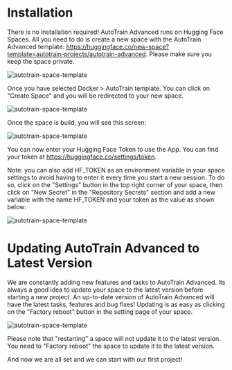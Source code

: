 # Installation

There is no installation required! AutoTrain Advanced runs on Hugging Face Spaces. All you need to do is create a new space with the AutoTrain Advanced template: https://huggingface.co/new-space?template=autotrain-projects/autotrain-advanced. Please make sure you keep the space private.

![autotrain-space-template](https://raw.githubusercontent.com/huggingface/autotrain-advanced/main/static/space_template_1.png)

Once you have selected Docker > AutoTrain template. You can click on "Create Space" and you will be redirected to your new space.

![autotrain-space-template](https://raw.githubusercontent.com/huggingface/autotrain-advanced/main/static/space_template_2.png)

Once the space is build, you will see this screen:

![autotrain-space-template](https://raw.githubusercontent.com/huggingface/autotrain-advanced/main/static/space_template_3.png)

You can now enter your Hugging Face Token to use the App. You can find your token at https://huggingface.co/settings/token.

Note: you can also add HF_TOKEN as an environment variable in your space settings to avoid having to enter it every time you start a new session. To do so, click on the "Settings" button in the top right corner of your space, then click on "New Secret" in the "Repository Secrets" section and add a new variable with the name HF_TOKEN and your token as the value as shown below:

![autotrain-space-template](https://raw.githubusercontent.com/huggingface/autotrain-advanced/main/static/space_template_4.png)

# Updating AutoTrain Advanced to Latest Version

We are constantly adding new features and tasks to AutoTrain Advanced. Its always a good idea to update your space to the latest version before starting a new project. An up-to-date version of AutoTrain Advanced will have the latest tasks, features and bug fixes! Updating is as easy as clicking on the "Factory reboot" button in the setting page of your space.

![autotrain-space-template](https://raw.githubusercontent.com/huggingface/autotrain-advanced/main/static/space_template_5.png)

Please note that "restarting" a space will not update it to the latest version. You need to "Factory reboot" the space to update it to the latest version.

And now we are all set and we can start with our first project!